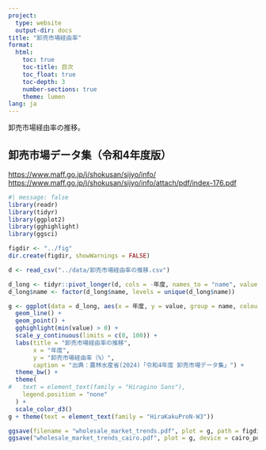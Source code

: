 ```yaml
---
project:
  type: website
  output-dir: docs
title: "卸売市場経由率"
format:
  html:
    toc: true
    toc-title: 目次
    toc_float: true
    toc-depth: 3
    number-sections: true
    theme: lumen
lang: ja
---
```


卸売市場経由率の推移。

::: {.callout-note collapse="true" icon="true"}
## 卸売市場データ集（令和4年度版）

[https://www.maff.go.jp/j/shokusan/sijyo/info/](https://www.maff.go.jp/j/shokusan/sijyo/info/){target="_blank"}
[https://www.maff.go.jp/j/shokusan/sijyo/info/attach/pdf/index-176.pdf](https://www.maff.go.jp/j/shokusan/sijyo/info/attach/pdf/index-176.pdf){target="_blank"}
:::

```r
#| message: false
library(readr)
library(tidyr)
library(ggplot2)
library(gghighlight)
library(ggsci)

figdir <- "../fig"
dir.create(figdir, showWarnings = FALSE)

d <- read_csv("../data/卸売市場経由率の推移.csv")

d_long <- tidyr::pivot_longer(d, cols = -年度, names_to = "name", values_to = "value")
d_long$name <- factor(d_long$name, levels = unique(d_long$name))

g <- ggplot(data = d_long, aes(x = 年度, y = value, group = name, colour = name)) +
  geom_line() +
  geom_point() +
  gghighlight(min(value) > 0) +
  scale_y_continuous(limits = c(0, 100)) +
  labs(title = "卸売市場経由率の推移",
       x = "年度", 
       y = "卸売市場経由率（%）",
       caption = "出典：農林水産省(2024)「令和4年度 卸売市場データ集」") +
  theme_bw() +
  theme(
#   text = element_text(family = "Hiragino Sans"),
    legend.position = "none"
  ) +
  scale_color_d3()
g + theme(text = element_text(family = "HiraKakuProN-W3"))

ggsave(filename = "wholesale_market_trends.pdf", plot = g, path = figdir, width = 10, height = 5)
ggsave("wholesale_market_trends_cairo.pdf", plot = g, device = cairo_pdf, path = figdir, width = 10, height = 5)
```
